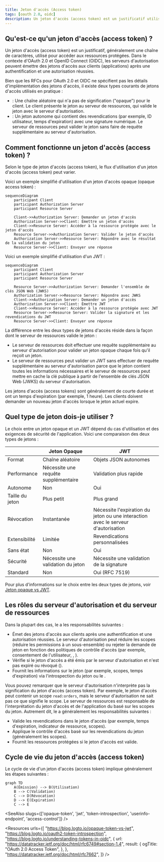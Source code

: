 ```yaml
---
title: Jeton d'accès (Access token)
tags: [oauth 2.0, oidc]
description: Un jeton d'accès (access token) est un justificatif utilisé pour accéder aux ressources protégées au nom d'une identité (par exemple, utilisateur ou service). C'est un jeton porteur qui accorde l'accès aux ressources en fonction des scopes (permissions) du jeton.
---
```


## Qu'est-ce qu'un jeton d'accès (access token) ?

Un jeton d'accès (access token) est un justificatif, généralement une chaîne de caractères, utilisé pour accéder aux ressources protégées. Dans le contexte d'OAuth 2.0 et OpenID Connect (OIDC), les <Ref slug="authorization-server">serveurs d'autorisation</Ref> peuvent émettre des jetons d'accès aux clients (applications) après une authentification et une autorisation réussies.

Bien que les RFCs pour OAuth 2.0 et OIDC ne spécifient pas les détails d'implémentation des jetons d'accès, il existe deux types courants de jetons d'accès utilisés en pratique :

- <Ref slug="opaque-token" /> : Une chaîne aléatoire qui n'a pas de signification ("opaque") pour le client. Le client présente le jeton au serveur de ressources, qui valide le jeton avec le serveur d'autorisation.
- <Ref slug="jwt" /> : Un jeton autonome qui contient des <Ref slug="claim">revendications</Ref> (par exemple, ID utilisateur, temps d'expiration) avec une signature numérique. Le serveur de ressources peut valider le jeton sans faire de requête supplémentaire au serveur d'autorisation.

## Comment fonctionne un jeton d'accès (access token) ?

Selon le type de jeton d'accès (access token), le flux d'utilisation d'un jeton d'accès (access token) peut varier.

Voici un exemple simplifié d'utilisation d'un jeton d'accès opaque (opaque access token) :

```mermaid
sequenceDiagram
    participant Client
    participant Authorization Server
    participant Resource Server

    Client->>Authorization Server: Demander un jeton d'accès
    Authorization Server->>Client: Émettre un jeton d'accès
    Client->>Resource Server: Accéder à la ressource protégée avec le jeton d'accès
    Resource Server->>Authorization Server: Valider le jeton d'accès
    Authorization Server->>Resource Server: Répondre avec le résultat de la validation du jeton
    Resource Server->>Client: Envoyer une réponse
```

Voici un exemple simplifié d'utilisation d'un JWT :

```mermaid
sequenceDiagram
    participant Client
    participant Authorization Server
    participant Resource Server

    Resource Server->>Authorization Server: Demander l'ensemble de clés JSON Web (JWKS)
    Authorization Server->>Resource Server: Répondre avec JWKS
    Client->>Authorization Server: Demander un jeton d'accès
    Authorization Server->>Client: Émettre JWT
    Client->>Resource Server: Accéder à la ressource protégée avec JWT
    Resource Server->>Resource Server: Valider la signature et les revendications du JWT
    Resource Server->>Client: Envoyer une réponse
```

La différence entre les deux types de jetons d'accès réside dans la façon dont le serveur de ressources valide le jeton :

- Le serveur de ressources doit effectuer une requête supplémentaire au serveur d'autorisation pour valider un jeton opaque chaque fois qu'il reçoit un jeton.
- Le serveur de ressources peut valider un JWT sans effectuer de requête supplémentaire au serveur d'autorisation parce que le jeton contient toutes les informations nécessaires et le serveur de ressources peut mettre en cache la clé publique à partir de l'ensemble de clés JSON Web (JWKS) du serveur d'autorisation.

Les jetons d'accès (access tokens) sont généralement de courte durée et ont un temps d'expiration (par exemple, 1 heure). Les clients doivent demander un nouveau jeton d'accès lorsque le jeton actuel expire.

## Quel type de jeton dois-je utiliser ?

Le choix entre un jeton opaque et un JWT dépend du cas d'utilisation et des exigences de sécurité de l'application. Voici une comparaison des deux types de jetons :

|                | Jeton Opaque                   | JWT                                                           |
|----------------|--------------------------------|---------------------------------------------------------------|
| Format         | Chaîne aléatoire               | Objets JSON autonomes                                         |
| Performance    | Nécessite une requête supplémentaire | Validation plus rapide                                         |
| Autonome       | Non                            | Oui                                                           |
| Taille du jeton | Plus petit                     | Plus grand                                                    |
| Révocation     | Instantanée                    | Nécessite l'expiration du jeton ou une interaction avec le serveur d'autorisation |
| Extensibilité  | Limitée                        | Revendications personnalisées                                  |
| Sans état      | Non                            | Oui                                                           |
| Sécurité       | Nécessite une validation du jeton | Nécessite une validation de la signature                      |
| Standard       | Non                            | Oui (RFC 7519)                                                |

Pour plus d'informations sur le choix entre les deux types de jetons, voir [Jeton opaque vs JWT](https://blog.logto.io/opaque-token-vs-jwt).

## Les rôles du serveur d'autorisation et du serveur de ressources

Dans la plupart des cas, le <Ref slug="authorization-server" /> a les responsabilités suivantes :

- Émet des jetons d'accès aux clients après une authentification et une autorisation réussies. Le serveur d'autorisation peut réduire les scopes (réduire les permissions à un sous-ensemble) ou rejeter la demande de jeton en fonction des politiques de contrôle d'accès (par exemple, consentement de l'utilisateur, <Ref slug="rbac" />, <Ref slug="abac" />).
- Vérifie si le jeton d'accès a été émis par le serveur d'autorisation et n'est pas expiré ou révoqué (<Ref slug="token-introspection" />).
- Fournit les informations sur le jeton (par exemple, scopes, temps d'expiration) via l'introspection du jeton ou le <Ref slug="userinfo-endpoint" />.

Vous pouvez remarquer que le serveur d'autorisation n'interprète pas la signification du jeton d'accès (access token). Par exemple, le jeton d'accès peut contenir un scope `read:orders`, mais le serveur d'autorisation ne sait pas ce que signifie le scope. Le serveur de ressources est responsable de l'interprétation du jeton d'accès et de l'application du <Ref slug="access-control" /> basé sur les scopes du jeton. Autrement dit, le <Ref slug="resource-server" /> a généralement les responsabilités suivantes :

- Valide les <Ref slug="claim">revendications</Ref> dans le jeton d'accès (par exemple, temps d'expiration, indicateur de ressource, scopes).
- Applique le contrôle d'accès basé sur les revendications du jeton (généralement les scopes).
- Fournit les ressources protégées si le jeton d'accès est valide.

## Cycle de vie du jeton d'accès (access token)

Le cycle de vie d'un jeton d'accès (access token) implique généralement les étapes suivantes :

```mermaid
graph TD
    A(Émission) --> B(Utilisation)
    B --> C(Validation)
    C --> D(Révocation)
    D --> E(Expiration)
    C --> E
```

<SeeAlso slugs={['opaque-token', 'jwt', 'token-introspection', 'userinfo-endpoint', 'access-control']} />

<Resources
  urls={[
    "https://blog.logto.io/opaque-token-vs-jwt",
    "https://blog.logto.io/oauth2-token-introspection",
    "https://blog.logto.io/understanding-tokens-in-oidc",
    {
      url: "https://datatracker.ietf.org/doc/html/rfc6749#section-1.4",
      result: {
        ogTitle: "OAuth 2.0 Access Token",
      },
    },
    "https://datatracker.ietf.org/doc/html/rfc7662",
  ]}
/>